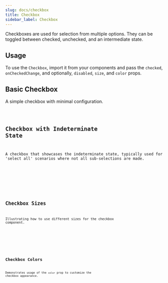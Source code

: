```yaml
---
slug: docs/checkbox
title: Checkbox
sidebar_label: Checkbox
---
```


Checkboxes are used for selection from multiple options. They can be toggled between checked, unchecked, and an intermediate state.

## Usage

To use the `Checkbox`, import it from your components and pass the `checked`, `onCheckedChange`, and optionally, `disabled`, `size`, and `color` props.


## Basic Checkbox

A simple checkbox with minimal configuration.


<CodeSample>
    <CheckboxBasicDemo/>
</CodeSample>

<Code code={CheckboxBasicSource} lang="tsx" />

## Checkbox with Indeterminate State

A checkbox that showcases the indeterminate state, typically used for 'select all' scenarios where not all sub-selections are made.


<CodeSample>
    <CheckboxIndeterminateDemo/>
</CodeSample>

<Code code={CheckboxIndeterminateSource} lang="tsx" />

## Checkbox Sizes

Illustrating how to use different sizes for the checkbox component.


<CodeSample>
    <CheckboxSizeDemo/>
</CodeSample>

<Code code={CheckboxSizeSource} lang="tsx" />

## Checkbox Colors

Demonstrates usage of the `color` prop to customize the checkbox appearance.


<CodeSample>
    <CheckboxColorDemo/>
</CodeSample>

<Code code={CheckboxColorSource} lang="tsx" />
